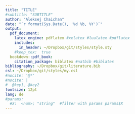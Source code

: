 ```yaml
---
title: "TITLE"
#subtitle: "SUBTITLE"
author: "Aleksej Chaichan"
date: "`r format(Sys.Date(), '%d %b, %Y')`"
output:
  pdf_document:
    latex_engine: pdflatex #xelatex #lualatex #pdflatex
    includes:
      in_header: ~/Dropbox/git/styles/style.sty
    #keep_tex:  true
  bookdown::pdf_book:
    citation_package: biblatex #natbib #biblatex
bibliography: ~/Dropbox/git/literature.bib
csl: ~/Dropbox/git/styles/my.csl
#nocite: '@*'
#nocite: |
#  @key1, @key2
fontsize: 12pt
lang: de
#params: 
  #X:  <num>; "string"  #filter with params params$X
---
```





<!-- 
---
title: "TITLE"
subtitle: "SUBTITLE"
author: "Aleksej Chaichan"
date: "`r format(Sys.Date(), '%d %b, %Y')`"
header-includes:
  - \usepackage[T1]{fontenc}
  - \usepackage[utf8]{inputenc} 
  - \usepackage[scaled]{helvet} 
  - \usepackage{booktabs}
  - \usepackage{longtable}
  - \usepackage{array}
  - \usepackage{multirow}
  - \usepackage{wrapfig}
  - \usepackage{float}
  - \floatplacement{figure}{H}
  - \floatplacement{table}{H}
  - \usepackage{colortbl}
  - \usepackage{pdflscape}
  - \usepackage{tabu}
  - \usepackage{threeparttable}
  - \usepackage{threeparttablex}
  - \usepackage[normalem]{ulem}
  - \usepackage{makecell}
  - \usepackage{xcolor}
output:
  pdf_document:
fontsize: 12pt
lang: de
--- 
-->



\setstretch{1} 
\pagebreak 
\listoffigures

\pagebreak 
\listoftables

\pagebreak 
\tableofcontents





<!-- literaturvereichnis 
# Literaturverzeichnis

\setlength{\parindent}{-0.2in}
\setlength{\leftskip}{0.2in}
\setlength{\parskip}{8pt}
\noindent

<div id="refs"></div>
-->


